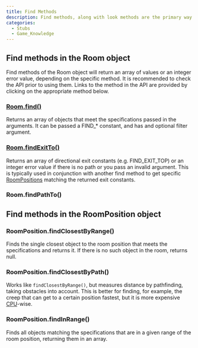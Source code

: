 ```yaml
---
title: Find Methods
description: Find methods, along with look methods are the primary way to get in-game objects. They are split up into two types. One type is using the find methods available in the Room object, and the other type is by using RoomPosition methods.
categories:
  - Stubs
  - Game_Knowledge
---
```


## Find methods in the Room object

Find methods of the Room object will return an array of values or an integer error value, depending on the specific method. It is recommended to check the API prior to using them. Links to the method in the API are provided by clicking on the appropriate method below.

### [Room.find()](https://docs.screeps.com/api/#Room.find)

Returns an array of objects that meet the specifications passed in the arguments. It can be passed a FIND_* constant, and has and optional filter argument.

### [Room.findExitTo()](https://docs.screeps.com/api/#Room.findExitTo)

Returns an array of directional exit constants (e.g. FIND_EXIT_TOP) or an integer error value if there is no path or you pass an invalid argument. This is typically used in conjunction with another find method to get specific [RoomPositions](/Map#roomposition) matching the returned exit constants.

### Room.findPathTo()

## Find methods in the RoomPosition object

### RoomPosition.findClosestByRange()

Finds the single closest object to the room position that meets the specifications and returns it. If there is no such object in the room, returns null.

### RoomPosition.findClosestByPath()

Works like `findClosestByRange()`, but measures distance by pathfinding, taking obstacles into account. This is better for finding, for example, the creep that can get to a certain position fastest, but it is more expensive [CPU](/CPU)-wise.

### RoomPosition.findInRange()

Finds all objects matching the specifications that are in a given range of the room position, returning them in an array.